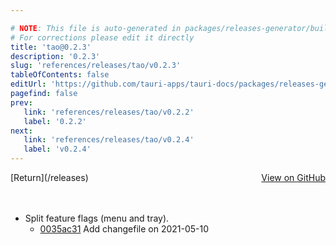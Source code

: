 ```yaml
---

# NOTE: This file is auto-generated in packages/releases-generator/build.ts
# For corrections please edit it directly
title: 'tao@0.2.3'
description: '0.2.3'
slug: 'references/releases/tao/v0.2.3'
tableOfContents: false
editUrl: 'https://github.com/tauri-apps/tauri-docs/packages/releases-generator/build.ts'
pagefind: false
prev:
   link: 'references/releases/tao/v0.2.2'
   label: '0.2.2'
next:
   link: 'references/releases/tao/v0.2.4'
   label: 'v0.2.4'
---
```


			

<ReleaseSidebar slug="references/releases/tao"  packageName="tao" />

<div style="margin-bottom:3rem; display: flex; justify-content: space-between; align-items: center"><span>[Return](/releases)</span><span><a href="https://github.com/tauri-apps/tao/releases/tag/tao-v0.2.3">View on GitHub</a></span></div>

- Split feature flags (menu and tray).
  - [0035ac31](https://github.com/tauri-apps/tao/commit/0035ac31ea32fd1b04339a678e321411b779a5b6) Add changefile on 2021-05-10

